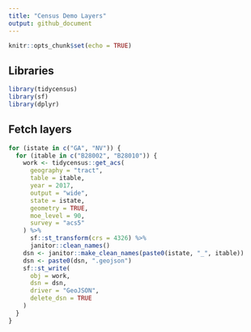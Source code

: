 ```yaml
---
title: "Census Demo Layers"
output: github_document
---
```


```r
knitr::opts_chunk$set(echo = TRUE)
```

## Libraries
```r
library(tidycensus)
library(sf)
library(dplyr)

```

## Fetch layers
```r
for (istate in c("GA", "NV")) {
  for (itable in c("B28002", "B28010")) {
    work <- tidycensus::get_acs(
      geography = "tract",
      table = itable,
      year = 2017,
      output = "wide",
      state = istate,
      geometry = TRUE,
      moe_level = 90,
      survey = "acs5"
    ) %>% 
      sf::st_transform(crs = 4326) %>% 
      janitor::clean_names() 
    dsn <- janitor::make_clean_names(paste0(istate, "_", itable))
    dsn <- paste0(dsn, ".geojson")
    sf::st_write(
      obj = work,
      dsn = dsn,
      driver = "GeoJSON",
      delete_dsn = TRUE
    )
  }
}

```
